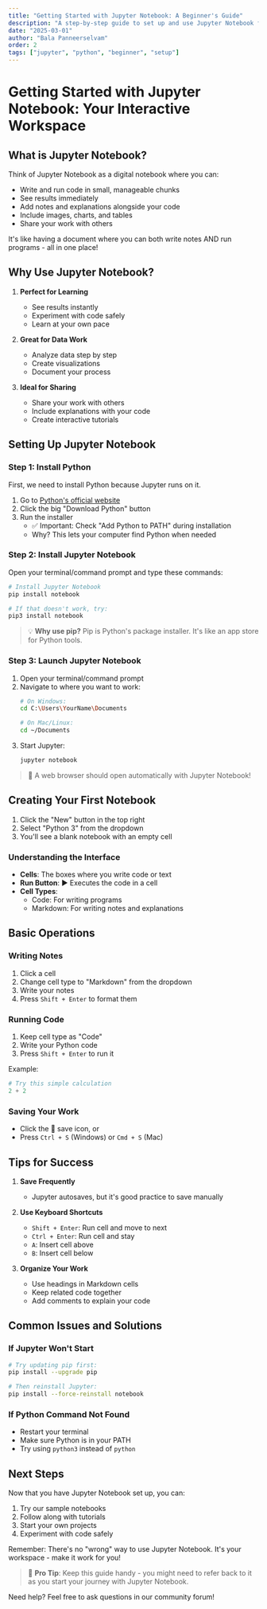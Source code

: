 ```yaml
---
title: "Getting Started with Jupyter Notebook: A Beginner's Guide"
description: "A step-by-step guide to set up and use Jupyter Notebook for beginners, with no coding experience required."
date: "2025-03-01"
author: "Bala Panneerselvam"
order: 2
tags: ["jupyter", "python", "beginner", "setup"]
---
```


# Getting Started with Jupyter Notebook: Your Interactive Workspace

## What is Jupyter Notebook?

Think of Jupyter Notebook as a digital notebook where you can:
- Write and run code in small, manageable chunks
- See results immediately
- Add notes and explanations alongside your code
- Include images, charts, and tables
- Share your work with others

It's like having a document where you can both write notes AND run programs - all in one place!

## Why Use Jupyter Notebook?

1. **Perfect for Learning**
   - See results instantly
   - Experiment with code safely
   - Learn at your own pace

2. **Great for Data Work**
   - Analyze data step by step
   - Create visualizations
   - Document your process

3. **Ideal for Sharing**
   - Share your work with others
   - Include explanations with your code
   - Create interactive tutorials

## Setting Up Jupyter Notebook

### Step 1: Install Python
First, we need to install Python because Jupyter runs on it.

1. Go to [Python's official website](https://www.python.org/downloads/)
2. Click the big "Download Python" button
3. Run the installer
   - ✅ Important: Check "Add Python to PATH" during installation
   - Why? This lets your computer find Python when needed

### Step 2: Install Jupyter Notebook

Open your terminal/command prompt and type these commands:

```bash
# Install Jupyter Notebook
pip install notebook

# If that doesn't work, try:
pip3 install notebook
```

> 💡 **Why use pip?** 
> Pip is Python's package installer. It's like an app store for Python tools.

### Step 3: Launch Jupyter Notebook

1. Open your terminal/command prompt
2. Navigate to where you want to work:
   ```bash
   # On Windows:
   cd C:\Users\YourName\Documents

   # On Mac/Linux:
   cd ~/Documents
   ```
3. Start Jupyter:
   ```bash
   jupyter notebook
   ```

> 🎉 A web browser should open automatically with Jupyter Notebook!

## Creating Your First Notebook

1. Click the "New" button in the top right
2. Select "Python 3" from the dropdown
3. You'll see a blank notebook with an empty cell

### Understanding the Interface

- **Cells**: The boxes where you write code or text
- **Run Button**: ▶️ Executes the code in a cell
- **Cell Types**:
  - Code: For writing programs
  - Markdown: For writing notes and explanations

## Basic Operations

### Writing Notes
1. Click a cell
2. Change cell type to "Markdown" from the dropdown
3. Write your notes
4. Press `Shift + Enter` to format them

### Running Code
1. Keep cell type as "Code"
2. Write your Python code
3. Press `Shift + Enter` to run it

Example:
```python
# Try this simple calculation
2 + 2
```

### Saving Your Work
- Click the 💾 save icon, or
- Press `Ctrl + S` (Windows) or `Cmd + S` (Mac)

## Tips for Success

1. **Save Frequently**
   - Jupyter autosaves, but it's good practice to save manually

2. **Use Keyboard Shortcuts**
   - `Shift + Enter`: Run cell and move to next
   - `Ctrl + Enter`: Run cell and stay
   - `A`: Insert cell above
   - `B`: Insert cell below

3. **Organize Your Work**
   - Use headings in Markdown cells
   - Keep related code together
   - Add comments to explain your code

## Common Issues and Solutions

### If Jupyter Won't Start
```bash
# Try updating pip first:
pip install --upgrade pip

# Then reinstall Jupyter:
pip install --force-reinstall notebook
```

### If Python Command Not Found
- Restart your terminal
- Make sure Python is in your PATH
- Try using `python3` instead of `python`

## Next Steps

Now that you have Jupyter Notebook set up, you can:
1. Try our sample notebooks
2. Follow along with tutorials
3. Start your own projects
4. Experiment with code safely

Remember: There's no "wrong" way to use Jupyter Notebook. It's your workspace - make it work for you!

> 🔑 **Pro Tip**: Keep this guide handy - you might need to refer back to it as you start your journey with Jupyter Notebook.

Need help? Feel free to ask questions in our community forum!
